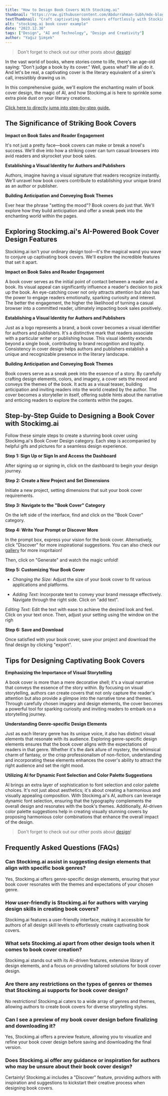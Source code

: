 ```yaml
---
title: "How to Design Book Covers With Stockimg.ai"
thumbnail: "https://raw.githubusercontent.com/Abdurrahman-Subh/mdx-blog/main/images/26-book.jpg"
textThumbnail: "Craft captivating book covers effortlessly with Stockimg.ai! Explore AI-powered design features, dynamic font selection, and genre-specific elements. Elevate your authorial visual identity and enthrall readers with unique and enchanting book covers. Unveil the magic of Stockimg.ai's Book Cover Design category for a captivating storytelling journey."
alt: "stockimg.ai book cover example"
date: "2023.12.30"
tags: ["Design", "AI and Technology", "Design and Creativity"]
author: "Yağız Şimşek"
---
```


<CustomImage
    src="https://raw.githubusercontent.com/Abdurrahman-Subh/mdx-blog/main/images/26-book.jpg"
    alt="stockimg.ai book cover example"
/>
> Don't forget to check out our other posts about [design](https://stockimg.ai/blog/design)!

In the vast world of books, where stories come to life, there's an age-old saying: "Don't judge a book by its cover." Well, guess what? We all do it. And let's be real, a captivating cover is the literary equivalent of a siren's call, irresistibly drawing us in. 

In this comprehensive guide, we'll explore the enchanting realm of book cover design, the magic of AI, and how Stockimg.ai is here to sprinkle some extra pixie dust on your literary creations.

[Click here to directly jump into step-by-step guide.](https://stockimg.ai/blog/logo-design/how-to-design-book-covers-with-stockimg#step-by-step-guide-to-designing-a-book-cover-with-stockimgai)

## The Significance of Striking Book Covers

**Impact on Book Sales and Reader Engagement**

It's not just a pretty face—book covers can make or break a novel's success. We'll dive into how a striking cover can turn casual browsers into avid readers and skyrocket your book sales.

**Establishing a Visual Identity for Authors and Publishers**

Authors, imagine having a visual signature that readers recognize instantly. We'll unravel how book covers contribute to establishing your unique brand as an author or publisher.

**Building Anticipation and Conveying Book Themes**

Ever hear the phrase "setting the mood"? Book covers do just that. We'll explore how they build anticipation and offer a sneak peek into the enchanting world within the pages.

## Exploring Stockimg.ai's AI-Powered Book Cover Design Features

Stockimg.ai isn't your ordinary design tool—it's the magical wand you wave to conjure up captivating book covers. We'll explore the incredible features that set it apart.

**Impact on Book Sales and Reader Engagement**

A book cover serves as the initial point of contact between a reader and a book. Its visual appeal can significantly influence a reader's decision to pick up the book. An eye-catching cover not only attracts attention but also has the power to engage readers emotionally, sparking curiosity and interest. The better the engagement, the higher the likelihood of turning a casual browser into a committed reader, ultimately impacting book sales positively.

**Establishing a Visual Identity for Authors and Publishers**

Just as a logo represents a brand, a book cover becomes a visual identifier for authors and publishers. It's a distinctive mark that readers associate with a particular writer or publishing house. This visual identity extends beyond a single book, contributing to brand recognition and loyalty. Consistency in cover design helps authors and publishers establish a unique and recognizable presence in the literary landscape.

**Building Anticipation and Conveying Book Themes**

Book covers serve as a sneak peek into the essence of a story. By carefully crafting design elements, colors, and imagery, a cover sets the mood and conveys the themes of the book. It acts as a visual teaser, building anticipation and inviting readers into the world created by the author. The cover becomes a storyteller in itself, offering subtle hints about the narrative and enticing readers to explore the contents within the pages.


## Step-by-Step Guide to Designing a Book Cover with Stockimg.ai

Follow these simple steps to create a stunning book cover using Stockimg.ai's Book Cover Design category. Each step is accompanied by helpful gifs and pictures for a seamless design experience.

**Step 1: Sign Up or Sign In and Access the Dashboard**

<CustomImage
    src="https://raw.githubusercontent.com/Abdurrahman-Subh/mdx-blog/main/images/stockimg-home.png"
    alt="dashboard"
/>

After signing up or signing in, click on the dashboard to begin your design journey.

**Step 2: Create a New Project and Set Dimensions**

<CustomImage
    src="https://raw.githubusercontent.com/Abdurrahman-Subh/mdx-blog/main/images/stockimg-dashboard.png"
    alt="creating a new project"
/>

Initiate a new project, setting dimensions that suit your book cover requirements.

**Step 3: Navigate to the "Book Cover" Category**

<CustomImage
    src="https://raw.githubusercontent.com/Abdurrahman-Subh/mdx-blog/main/images/stockimg-canvas-bc.png"
    alt="navigating"
/>

On the left side of the interface, find and click on the "Book Cover" category.

**Step 4: Write Your Prompt or Discover More**

<CustomImage
    src="https://raw.githubusercontent.com/Abdurrahman-Subh/mdx-blog/main/images/stockimg-canvas-bc2.png"
    alt="writing prompts"
/>

In the prompt box, express your vision for the book cover. Alternatively, click "Discover" for more inspirational suggestions. You can also check our [gallery](https://stockimg.ai/gallery) for more inspritaion! 

Then, click on "Generate" and watch the magic unfold!

**Step 5: Customizing Your Book Cover**

- *Changing the Size:* Adjust the size of your book cover to fit various applications and platforms.

<CustomImage
    src="https://raw.githubusercontent.com/Abdurrahman-Subh/mdx-blog/main/images/stockimg-edit-bc1.gif"
    alt="changing the size"
/>

- *Adding Text:* Incorporate text to convey your brand message effectively. Navigate through the right side. Click on "add text".

<CustomImage
    src="https://raw.githubusercontent.com/Abdurrahman-Subh/mdx-blog/main/images/stockimg-add-text-bc.gif"
    alt="designer designing"
/>

*Editing Text:* Edit the text with ease to achieve the desired look and feel. Click on your text once. Then, adjust your setting using the window on the righ
<CustomImage
    src="https://raw.githubusercontent.com/Abdurrahman-Subh/mdx-blog/main/images/stockimg-edit-text-bc.gif"
    alt="designer designing"
/>

**Step 6: Save and Download**

<CustomImage
    src="https://raw.githubusercontent.com/Abdurrahman-Subh/mdx-blog/main/images/stockimg-save-bc.gif"
    alt="saving"
/>

Once satisfied with your book cover, save your project and download the final design by clicking "export".

## Tips for Designing Captivating Book Covers

**Emphasizing the Importance of Visual Storytelling**

A book cover is more than a mere decorative shell; it's a visual narrative that conveys the essence of the story within. By focusing on visual storytelling, authors can create covers that not only capture the reader's attention but also provide a glimpse into the narrative tone and themes. Through carefully chosen imagery and design elements, the cover becomes a powerful tool for sparking curiosity and inviting readers to embark on a storytelling journey.

**Understanding Genre-specific Design Elements**

Just as each literary genre has its unique voice, it also has distinct visual elements that resonate with its audience. Exploring genre-specific design elements ensures that the book cover aligns with the expectations of readers in that genre. Whether it's the dark allure of mystery, the whimsical charm of fantasy, or the crisp professionalism of non-fiction, understanding and incorporating these elements enhances the cover's ability to attract the right audience and set the right mood.

**Utilizing AI for Dynamic Font Selection and Color Palette Suggestions**

AI brings an extra layer of sophistication to font selection and color palette choices. It's not just about aesthetics; it's about creating a harmonious and visually appealing composition. With Stockimg.ai's AI, authors can leverage dynamic font selection, ensuring that the typography complements the overall design and resonates with the book's themes. Additionally, AI-driven color palette suggestions help in creating visually stunning covers by proposing harmonious color combinations that enhance the overall impact of the design.

> Don't forget to check out our other posts about [design](https://stockimg.ai/blog/design)!

## Frequently Asked Questions (FAQs)

### Can Stockimg.ai assist in suggesting design elements that align with specific book genres?

Yes, Stockimg.ai offers genre-specific design elements, ensuring that your book cover resonates with the themes and expectations of your chosen genre.

### How user-friendly is Stockimg.ai for authors with varying design skills in creating book covers?

Stockimg.ai features a user-friendly interface, making it accessible for authors of all design skill levels to effortlessly create captivating book covers.

### What sets Stockimg.ai apart from other design tools when it comes to book cover creation?

Stockimg.ai stands out with its AI-driven features, extensive library of design elements, and a focus on providing tailored solutions for book cover design.

### Are there any restrictions on the types of genres or themes that Stockimg.ai supports for book cover design?

No restrictions! Stockimg.ai caters to a wide array of genres and themes, allowing authors to create book covers for diverse storytelling styles.

### Can I see a preview of my book cover design before finalizing and downloading it?

Yes, Stockimg.ai offers a preview feature, allowing you to visualize and refine your book cover design before saving and downloading the final version.

### Does Stockimg.ai offer any guidance or inspiration for authors who may be unsure about their book cover design?

Certainly! Stockimg.ai includes a "Discover" feature, providing authors with inspiration and suggestions to kickstart their creative process when designing book covers.